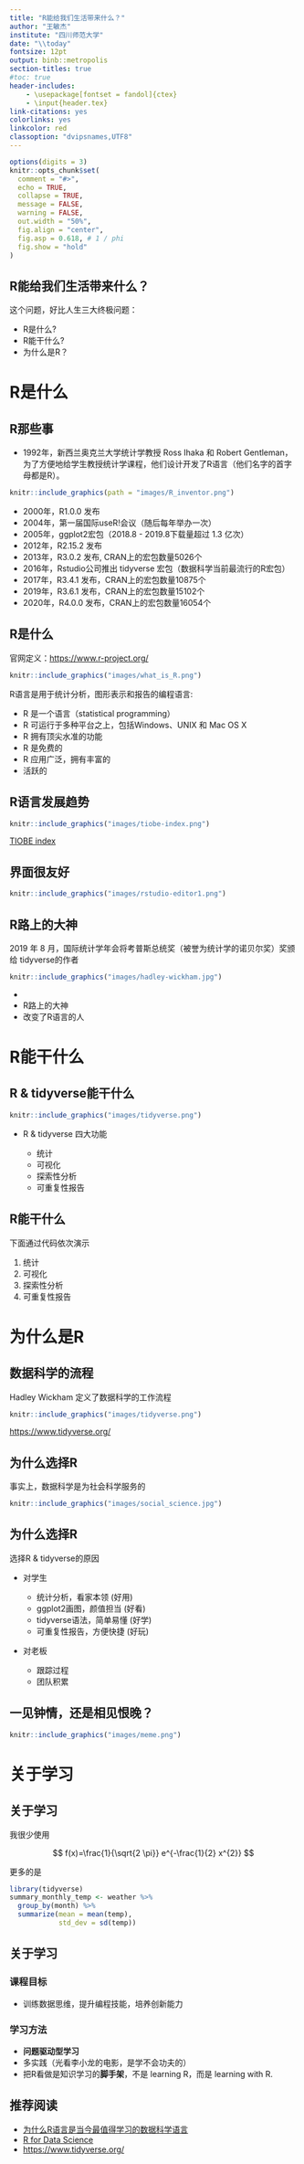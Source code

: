 ```yaml
---
title: "R能给我们生活带来什么？"
author: "王敏杰"
institute: "四川师范大学"
date: "\\today"
fontsize: 12pt
output: binb::metropolis
section-titles: true
#toc: true
header-includes:
    - \usepackage[fontset = fandol]{ctex}
    - \input{header.tex}
link-citations: yes
colorlinks: yes
linkcolor: red
classoption: "dvipsnames,UTF8"
---
```


```r
options(digits = 3)
knitr::opts_chunk$set(
  comment = "#>",
  echo = TRUE,
  collapse = TRUE,
  message = FALSE,
  warning = FALSE,
  out.width = "50%",
  fig.align = "center",
  fig.asp = 0.618, # 1 / phi
  fig.show = "hold"
)
```

## R能给我们生活带来什么？

这个问题，好比人生三大终极问题：

-   R是什么?
-   R能干什么?
-   为什么是R？

# R是什么

## R那些事

-   1992年，新西兰奥克兰大学统计学教授 Ross Ihaka 和 Robert Gentleman，为了方便地给学生教授统计学课程，他们设计开发了R语言（他们名字的首字母都是R）。

```r
knitr::include_graphics(path = "images/R_inventor.png")
```

-   2000年，R1.0.0 发布
-   2004年，第一届国际useR!会议（随后每年举办一次）
-   2005年，ggplot2宏包（2018.8 - 2019.8下载量超过 1.3 亿次）
-   2012年，R2.15.2 发布
-   2013年，R3.0.2 发布, CRAN上的宏包数量5026个
-   2016年，Rstudio公司推出 tidyverse 宏包（数据科学当前最流行的R宏包）
-   2017年，R3.4.1 发布，CRAN上的宏包数量10875个
-   2019年，R3.6.1 发布，CRAN上的宏包数量15102个
-   2020年，R4.0.0 发布，CRAN上的宏包数量16054个

## R是什么

官网定义：<https://www.r-project.org/>

```r
knitr::include_graphics("images/what_is_R.png")
```

R语言是用于统计分析，图形表示和报告的编程语言:

-   R 是一个\textcolor{red}{统计编程}语言（statistical programming）
-   R 可运行于多种平台之上，包括Windows、UNIX 和 Mac OS X
-   R 拥有顶尖水准的\textcolor{red}{制图}功能
-   R 是免费的
-   R 应用广泛，拥有丰富的\textcolor{red}{库包}
-   活跃的\textcolor{red}{社区}

## R语言发展趋势

```r
knitr::include_graphics("images/tiobe-index.png")
```

[TIOBE index](https://www.tiobe.com/tiobe-index/)

## 界面很友好

```r
knitr::include_graphics("images/rstudio-editor1.png")
```

## R路上的大神

2019 年 8 月，国际统计学年会将考普斯总统奖（被誉为统计学的诺贝尔奖）奖颁给 tidyverse的作者

```r
knitr::include_graphics("images/hadley-wickham.jpg")
```

-   \href{http://hadley.nz/}{Hadley Wickham}
-   R路上的大神
-   改变了R语言的人

# R能干什么

## R & tidyverse能干什么

```r
knitr::include_graphics("images/tidyverse.png")
```

-   R & tidyverse 四大功能

    -   统计
    -   可视化
    -   探索性分析
    -   可重复性报告

## R能干什么

下面通过代码依次演示

1.  统计
2.  可视化
3.  探索性分析
4.  可重复性报告

# 为什么是R

## 数据科学的流程

Hadley Wickham 定义了数据科学的工作流程

```r
knitr::include_graphics("images/tidyverse.png")
```

<https://www.tidyverse.org/>

## 为什么选择R

事实上，数据科学是为社会科学服务的

```r
knitr::include_graphics("images/social_science.jpg")
```

## 为什么选择R

选择R & tidyverse的原因

-   对学生

    -   统计分析，看家本领 (好用)
    -   ggplot2画图，颜值担当 (好看)
    -   tidyverse语法，简单易懂 (好学)
    -   可重复性报告，方便快捷 (好玩)

-   对老板

    -   跟踪过程
    -   团队积累

## 一见钟情，还是相见恨晚？

```r
knitr::include_graphics("images/meme.png")
```

# 关于学习

## 关于学习

我很少使用

$$
f(x)=\frac{1}{\sqrt{2 \pi}} e^{-\frac{1}{2} x^{2}}
$$

更多的是

```r
library(tidyverse)
summary_monthly_temp <- weather %>% 
  group_by(month) %>% 
  summarize(mean = mean(temp), 
            std_dev = sd(temp))
```

## 关于学习

### 课程目标

-   训练数据思维，提升编程技能，培养创新能力

### 学习方法

-   **问题驱动型学习**
-   多实践（光看李小龙的电影，是学不会功夫的）
-   把R看做是知识学习的**脚手架**，不是 learning R，而是 learning with R.

## 推荐阅读

-   [为什么R语言是当今最值得学习的数据科学语言](https://www.sharpsightlabs.com/blog/r-recommend-data-science/)
-   [R for Data Science](https://r4ds.had.co.nz/)
-   <https://www.tidyverse.org/>
